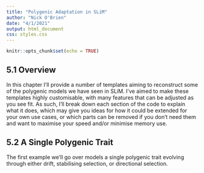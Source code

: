 ```yaml
---
title: "Polygenic Adaptation in SLiM"
author: "Nick O'Brien"
date: "4/1/2021"
output: html_document
css: styles.css
---
```


```r
knitr::opts_chunk$set(echo = TRUE)
```

## 5.1 Overview

In this chapter I'll provide a number of templates aiming to reconstruct some of the polygenic models we have seen in SLiM. I've aimed to make these templates highly customisable, with many features that can be adjusted as you see fit. As such, I'll break down each section of the code to explain what it does, which may give you ideas for how it could be extended for your own use cases, or which parts can be removed if you don't need them and want to maximise your speed and/or minimise memory use.


## 5.2 A Single Polygenic Trait

The first example we'll go over models a single polygenic trait evolving through either drift, stabilising selection, or directional selection.
